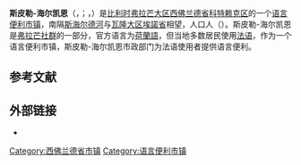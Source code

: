 {{地图误译/用户误译|issue=斯皮雷-赫尔凯因}} 
{{noteTA|G1=比利时地名}}
{{Infobox Belgium Municipality
|name=斯皮勒-海尔凯恩
|native_name= <small>{{native name|nl|Spiere-Helkijn}}<br>{{native name|fr|Espierres-Helchin}}</small>
|picture= Sint-Jan-de-Doperkerk - Helkijn.jpg
|picture-legend= 海尔凯恩村
|map=Spiere-Helkijn West-Flanders Belgium Map.svg
|map-legend=斯皮勒-海尔凯恩在[[西佛兰德省|西佛兰德省]]的位置
|arms=Spiere-Helkijn wapen.svg
|flag=Flag of Spiere-Helkijn.svg
|region={{BE-REG-FLE}}
|community={{BE-NL}}
|province={{BE-PROV-WV}}
|arrondissement=[[科特赖克区|科特赖克区]]
|nis=34043
|pyramid-date=
|0-19=
|20-64=
|65=
|foreigners=
|foreigners-date=
|mayor=Dirk Walraet (LB 2018)
|majority=LB 2018
|postal-codes=8587
|telephone-area=056
|web=[http://www.spiere-helkijn.be/ www.spiere-helkijn.be]
|coordinates = {{coord|50|43|N|03|21|E|region:BE|display=inline,title}}
}}
'''斯皮勒-海尔凯恩'''（{{lang-nl|Spiere-Helkijn}}，{{IPA-nl|ˌspiːrə ˈɦɛlkɛi̯n|-|Nl-Spiere-Helkijn.ogg}}；{{lang-fr|Espierres-Helchin}}，{{IPA-fr|ɛspjɛʁ ɛlʃɛ̃}}）是[[比利时|比利时]][[弗拉芒大区|弗拉芒大区]][[西佛兰德省|西佛兰德省]][[科特赖克区|科特赖克区]]的一个[[语言便利市镇|语言便利]][[市镇_(比利时)|市镇]]，南隔[[斯海尔德河|斯海尔德河]]与[[瓦隆大区|瓦隆大区]][[埃諾省|埃諾省]]相望，人口{{wikidata|property|normal+|P1082}}人（{{wikidata|qualifier|P1082|P585}}）。斯皮勒-海尔凯恩是[[弗拉芒社群|弗拉芒社群]]的一部分，官方语言为[[荷蘭語|荷蘭語]]，但当地多数居民使用[[法语|法语]]，作为一个语言便利市镇，斯皮勒-海尔凯恩市政部门为法语使用者提供语言便利。

== 参考文献 ==
{{Reflist}}

==外部链接==
* {{Commons category-inline|Spiere-Helkijn}}

{{西佛兰德省市镇}}
{{Authority control}}
{{DEFAULTSORT:Spiere-Helkijn}}
[[Category:西佛兰德省市镇|Category:西佛兰德省市镇]]
[[Category:语言便利市镇|Category:语言便利市镇]]
{{WestFlanders-geo-stub}}